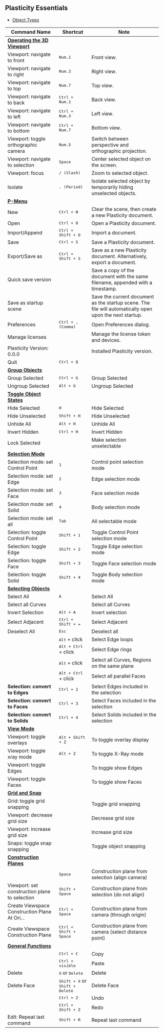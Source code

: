 ## Plasticity Essentials

- [Object Types](./plasticity-essentials/object-types)

| Command Name                                                                       | Shortcut                                          | Note                                                                           |
| ---------------------------------------------------------------------------------- | ------------------------------------------------- | ------------------------------------------------------------------------------ |
| [**Operating the 3D Viewport**](./plasticity-essentials/operating-the-3d-viewport) |                                                   |                                                                                |
| Viewport: navigate to front                                                        | <kbd>Num.1</kbd>                                  | Front view.                                                                     |
| Viewport: navigate to right                                                        | <kbd>Num.3</kbd>                                  | Right view.                                                                     |
| Viewport: navigate to top                                                          | <kbd>Num.7</kbd>                                  | Top view.                                                                       |
| Viewport: navigate to back                                                         | <kbd>Ctrl + Num.1</kbd>                           | Back view.                                                                      |
| Viewport: navigate to left                                                         | <kbd>Ctrl + Num.3</kbd>                           | Left view.                                                                      |
| Viewport: navigate to bottom                                                       | <kbd>Ctrl + Num.7</kbd>                           | Bottom view.                                                                    |
| Viewport: toggle orthographic camera                                               | <kbd>Num.5</kbd>                                  | Switch between perspective and orthographic projection.                         |
| Viewport: navigate to selection                                                    | <kbd>Space</kbd>                                  | Center selected object on the screen.                                           |
| Viewport: focus                                                                    | <kbd>/ (Slash)</kbd>                              | Zoom to selected object.                                                        |
| Isolate                                                                            | <kbd>. (Period)</kbd>                             | Isolate selected object by temporarily hiding unselected objects.              |
| [**P-Menu**](./plasticity-essentials/file-menu)                                    |                                                   |                                                                                |
| New                                                                                | <kbd>Ctrl + N</kbd>                               | Clear the scene, then create a new Plasticity document.                        |
| Open                                                                               | <kbd>Ctrl + O</kbd>                               | Open a Plasticity document.                                                    |
| Import/Append                                                                      | <kbd>Ctrl + Shift + O</kbd>                       | Import a document.                                                             |
| Save                                                                               | <kbd>Ctrl + S</kbd>                               | Save a Plasticity document.                                                    |
| Export/Save as                                                                     | <kbd>Ctrl + Shift + S</kbd>                       | Save as a new Plasticity document. Alternatively, export a document.            |
| Quick save version                                                                 |                                                   | Save a copy of the document with the same filename, appended with a timestamp. |
| Save as startup scene                                                              |                                                   | Save the current document as the startup scene. The file will automatically open upon the next startup.                                 |
| Preferences                                                                        | <kbd>Ctrl + , (Comma)</kbd>                       | Open Preferences dialog.                                          |
| Manage licenses                                                                    |                                                   | Manage the license token and devices.                                           |
| Plasticity Version: 0.0.0                                                          |                                                   | Installed Plasticity version.                                                   |
| Quit                                                                               | <kbd>Ctrl + Q</kbd>                               |                                                                                |
| [**Group Objects**](./plasticity-essentials/group-objects)                         |                                                   |                                                                                |
| Group Selected                                                                     | <kbd>Ctrl + G</kbd>                               | Group Selected                                                                 |
| Ungroup Selected                                                                   | <kbd>Alt + G</kbd>                                | Ungroup Selected                                                               |
| [**Toggle Object States**](./plasticity-essentials/toggle-object-states)           |                                                   |                                                                                |
| Hide Selected                                                                      | <kbd>H</kbd>                                      | Hide Selected                                                                  |
| Hide Unselected                                                                    | <kbd>Shift + H</kbd>                              | Hide Unselected                                                                |
| Unhide All                                                                         | <kbd>Alt + H</kbd>                                | Unhide All                                                                     |
| Invert Hidden                                                                      | <kbd>Ctrl + H</kbd>                               | Invert Hidden                                                                  |
| Lock Selected                                                                      |                                                   | Make selection unselectable                                                    |
| [**Selection Mode**](./plasticity-essentials/selection-mode)                       |                                                   |                                                                                |
| Selection mode: set Control Point                                                  | <kbd>1</kbd>                                      | Control point selection mode                                                   |
| Selection mode: set Edge                                                           | <kbd>2</kbd>                                      | Edge selection mode                                                            |
| Selection mode: set Face                                                           | <kbd>3</kbd>                                      | Face selection mode                                                            |
| Selection mode: set Solid                                                          | <kbd>4</kbd>                                      | Body selection mode                                                            |
| Selection mode: set all                                                            | <kbd>Tab</kbd>                                    | All selectable mode                                                            |
| Selection: toggle Control Point                                                    | <kbd>Shift + 1</kbd>                              | Toggle Control Point selection mode                                            |
| Selection: toggle Edge                                                             | <kbd>Shift + 2</kbd>                              | Toggle Edge selection mode                                                     |
| Selection: toggle Face                                                             | <kbd>Shift + 3</kbd>                              | Toggle Face selection mode                                                     |
| Selection: toggle Solid                                                            | <kbd>Shift + 4</kbd>                              | Toggle Body selection mode                                                     |
| [**Selecting Objects**](./plasticity-essentials/selecting-objects)                 |                                                   |                                                                                |
| Select All                                                                         | <kbd>A</kbd>                                      | Select All                                                                     |
| Select all Curves                                                                  |                                                   | Select all Curves                                                              |
| Invert Selection                                                                   | <kbd>Alt + A</kbd>                                | Invert selection                                                               |
| Select Adjacent                                                                    | <kbd>Ctrl + Shift + =</kbd>                       | Select Adjacent                                                                |
| Deselect All                                                                       | <kbd>Esc</kbd>                                    | Deselect all                                                                   |
|                                                                                    | <kbd>Alt</kbd> + click                            | Select Edge loops                                                              |
|                                                                                    | <kbd>Alt + Ctrl</kbd> + click                     | Select Edge rings                                                              |
|                                                                                    | <kbd>Alt</kbd> + click                            | Select all Curves, Regions on the same plane                                   |
|                                                                                    | <kbd>Alt + Ctrl</kbd> + click                     | Select all parallel Faces                                                      |
| **Selection: convert to Edges**                                                    | <kbd>Ctrl + 2</kbd>                               | Select Edges included in the selection                                         |
| **Selection: convert to Faces**                                                    | <kbd>Ctrl + 3</kbd>                               | Select Faces included in the selection                                         |
| **Selection: convert to Solids**                                                   | <kbd>Ctrl + 4</kbd>                               | Select Solids included in the selection                                        |
| [**View Mode**](./plasticity-essentials/view-mode)                                 |                                                   |                                                                                |
| Viewport: toggle overlays                                                          | <kbd>Alt + Shift + Z</kbd>                        | To toggle overlay display                                                      |
| Viewport: toggle xray mode                                                         | <kbd>Alt + Z</kbd>                                | To toggle X-Ray mode                                                           |
| Viewport: toggle Edges                                                             |                                                   | To toggle show Edges                                                           |
| Viewport: toggle Faces                                                             |                                                   | To toggle show Faces                                                           |
| [**Grid and Snap**](./plasticity-essentials/grid-and-snap)                         |                                                   |                                                                                |
| Grid: toggle grid snapping                                                         |                                                   | Toggle grid snapping                                                           |
| Viewport: decrease grid size                                                       |                                                   | Decrease grid size                                                             |
| Viewport: increase grid size                                                       |                                                   | Increase grid size                                                             |
| Snaps: toggle snap snapping                                                        |                                                   | Toggle object snapping                                                         |
| [**Construction Planes**](./plasticity-essentials/construction-plane)              |                                                   |                                                                                |
|                                                                                    | <kbd>Space</kbd>                                  | Construction plane from selection (align camera)                               |
| Viewport: set construction plane to selection                                      | <kbd>Shift + Space</kbd>                          | Construction plane from selection (do not align)                               |
| Create Viewspace Construction Plane At Ori...                                      | <kbd>Ctrl + Space</kbd>                           | Construction plane from camera (through origin)                                |
| Create Viewspace Construction Plane                                                | <kbd>Ctrl + Shift + Space</kbd>                   | Construction plane from camera (select distance point)                         |
| [**General Functions**](./plasticity-essentials/general)                           |                                                   |                                                                                |
|                                                                                    | <kbd>Ctrl + C</kbd>                               | Copy                                                                           |
|                                                                                    | <kbd>Ctrl + visible</kbd>                         | Paste                                                                          |
| Delete                                                                             | <kbd>X</kbd> or <kbd>Delete</kbd>                 | Delete                                                                         |
| Delete Face                                                                        | <kbd>Shift + X</kbd> or <kbd>Shift + Delete</kbd> | Delete Face                                                                    |
|                                                                                    | <kbd>Ctrl + Z</kbd>                               | Undo                                                                           |
|                                                                                    | <kbd>Ctrl + Shift + Z</kbd>                       | Redo                                                                           |
| Edit: Repeat last command                                                          | <kbd>Shift + R</kbd>                              | Repeat last command                                                            |
















